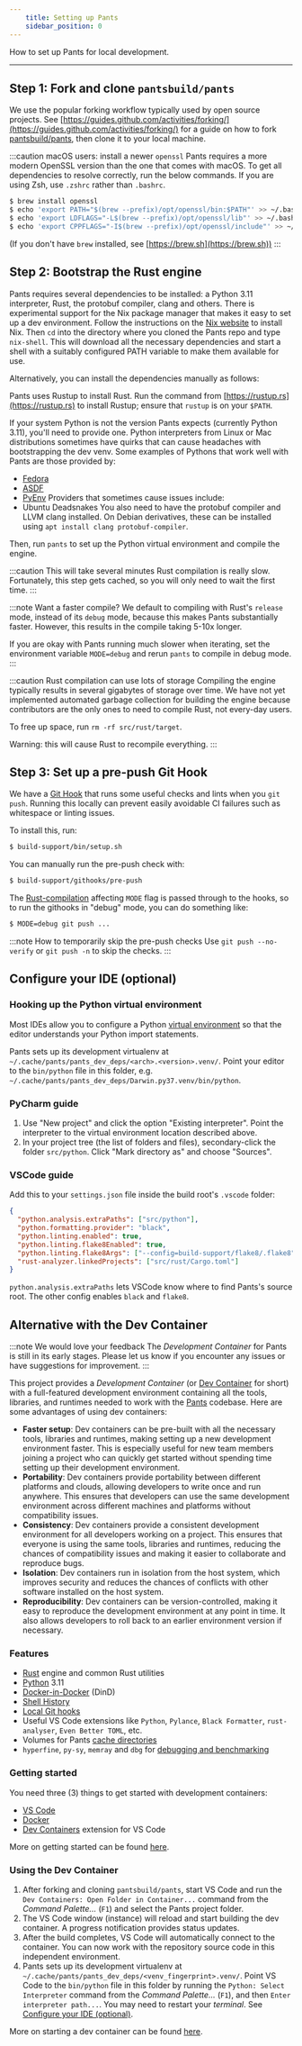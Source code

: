 ```yaml
---
    title: Setting up Pants
    sidebar_position: 0
---
```


How to set up Pants for local development.

---

## Step 1: Fork and clone `pantsbuild/pants`

We use the popular forking workflow typically used by open source projects. See [https://guides.github.com/activities/forking/](https://guides.github.com/activities/forking/) for a guide on how to fork [pantsbuild/pants](https://github.com/pantsbuild/pants), then clone it to your local machine.

:::caution macOS users: install a newer `openssl`
Pants requires a more modern OpenSSL version than the one that comes with macOS. To get all dependencies to resolve correctly, run the below commands. If you are using Zsh, use `.zshrc` rather than `.bashrc`.

```bash
$ brew install openssl
$ echo 'export PATH="$(brew --prefix)/opt/openssl/bin:$PATH"' >> ~/.bashrc
$ echo 'export LDFLAGS="-L$(brew --prefix)/opt/openssl/lib"' >> ~/.bashrc
$ echo 'export CPPFLAGS="-I$(brew --prefix)/opt/openssl/include"' >> ~/.bashrc
```

(If you don't have `brew` installed, see [https://brew.sh](https://brew.sh))
:::

## Step 2: Bootstrap the Rust engine

Pants requires several dependencies to be installed: a Python 3.11 interpreter, Rust, the protobuf compiler, clang and others. There is experimental support for the Nix package manager that makes it easy to set up a dev environment. Follow the instructions on the [Nix website](https://nixos.org/download.html) to install Nix. Then `cd` into the directory where you cloned the Pants repo and type `nix-shell`. This will download all the necessary dependencies and start a shell with a suitably configured PATH variable to make them available for use.

Alternatively, you can install the dependencies manually as follows:

Pants uses Rustup to install Rust. Run the command from [https://rustup.rs](https://rustup.rs) to install Rustup; ensure that `rustup` is on your `$PATH`.

If your system Python is not the version Pants expects (currently Python 3.11), you'll need to provide one. Python interpreters from Linux or Mac distributions sometimes have quirks that can cause headaches with bootstrapping the dev venv. Some examples of Pythons that work well with Pants are those provided by:

- [Fedora](https://packages.fedoraproject.org/pkgs/python3.11/python3.11/)
- [ASDF](https://github.com/asdf-community/asdf-python)
- [PyEnv](https://github.com/pyenv/pyenv)
  Providers that sometimes cause issues include:
- Ubuntu Deadsnakes
  You also need to have the protobuf compiler and LLVM clang installed. On Debian derivatives, these can be installed using `apt install clang protobuf-compiler`.

Then, run `pants` to set up the Python virtual environment and compile the engine.

:::caution This will take several minutes
Rust compilation is really slow. Fortunately, this step gets cached, so you will only need to wait the first time.
:::

:::note Want a faster compile?
We default to compiling with Rust's `release` mode, instead of its `debug` mode, because this makes Pants substantially faster. However, this results in the compile taking 5-10x longer.

If you are okay with Pants running much slower when iterating, set the environment variable `MODE=debug` and rerun `pants` to compile in debug mode.
:::

:::caution Rust compilation can use lots of storage
Compiling the engine typically results in several gigabytes of storage over time. We have not yet implemented automated garbage collection for building the engine because contributors are the only ones to need to compile Rust, not every-day users.

To free up space, run `rm -rf src/rust/target`.

Warning: this will cause Rust to recompile everything.
:::

## Step 3: Set up a pre-push Git Hook

We have a [Git Hook](https://git-scm.com/book/en/v2/Customizing-Git-Git-Hooks) that runs some useful checks and lints when you `git push`. Running this locally can prevent easily avoidable CI failures such as whitespace or linting issues.

To install this, run:

```bash
$ build-support/bin/setup.sh
```

You can manually run the pre-push check with:

```bash
$ build-support/githooks/pre-push
```

The [Rust-compilation](./developing-rust.mdx) affecting `MODE` flag is passed through to the hooks, so to run the githooks in "debug" mode, you can do something like:

```bash
$ MODE=debug git push ...
```

:::note How to temporarily skip the pre-push checks
Use `git push --no-verify` or `git push -n` to skip the checks.
:::

## Configure your IDE (optional)

### Hooking up the Python virtual environment

Most IDEs allow you to configure a Python [virtual environment](https://docs.python.org/3/tutorial/venv.html) so that the editor understands your Python import statements.

Pants sets up its development virtualenv at `~/.cache/pants/pants_dev_deps/<arch>.<version>.venv/`. Point your editor to the `bin/python` file in this folder, e.g. `~/.cache/pants/pants_dev_deps/Darwin.py37.venv/bin/python`.

### PyCharm guide

1. Use "New project" and click the option "Existing interpreter". Point the interpreter to the virtual environment location described above.
2. In your project tree (the list of folders and files), secondary-click the folder `src/python`. Click "Mark directory as" and choose "Sources".

### VSCode guide

Add this to your `settings.json` file inside the build root's `.vscode` folder:

```json title="settings.json"
{
  "python.analysis.extraPaths": ["src/python"],
  "python.formatting.provider": "black",
  "python.linting.enabled": true,
  "python.linting.flake8Enabled": true,
  "python.linting.flake8Args": ["--config=build-support/flake8/.flake8"],
  "rust-analyzer.linkedProjects": ["src/rust/Cargo.toml"]
}
```

`python.analysis.extraPaths` lets VSCode know where to find Pants's source root. The other config enables `black` and `flake8`.

## Alternative with the Dev Container

:::note We would love your feedback
The *Development Container* for Pants is still in its early stages. Please let us know if you encounter any issues or have suggestions for improvement.
:::

This project provides a *Development Container* (or [Dev Container](https://containers.dev/) for short) with a full-featured development environment containing all the tools, libraries, and runtimes needed to work with the [Pants](https://github.com/pantsbuild/pants) codebase. Here are some advantages of using dev containers:

- **Faster setup**: Dev containers can be pre-built with all the necessary tools, libraries and runtimes, making setting up a new development environment faster. This is especially useful for new team members joining a project who can quickly get started without spending time setting up their development environment.
- **Portability**: Dev containers provide portability between different platforms and clouds, allowing developers to write once and run anywhere. This ensures that developers can use the same development environment across different machines and platforms without compatibility issues.
- **Consistency**: Dev containers provide a consistent development environment for all developers working on a project. This ensures that everyone is using the same tools, libraries and runtimes, reducing the chances of compatibility issues and making it easier to collaborate and reproduce bugs.
- **Isolation**: Dev containers run in isolation from the host system, which improves security and reduces the chances of conflicts with other software installed on the host system.
- **Reproducibility**: Dev containers can be version-controlled, making it easy to reproduce the development environment at any point in time. It also allows developers to roll back to an earlier environment version if necessary.

### Features

- [Rust](https://www.rust-lang.org/) engine and common Rust utilities
- [Python](https://www.python.org/) 3.11
- [Docker-in-Docker](https://github.com/devcontainers/features/tree/main/src/docker-in-docker) (DinD)
- [Shell History](https://github.com/stuartleeks/dev-container-features/tree/main/src/shell-history)
- [Local Git hooks](https://www.pantsbuild.org/stable/docs/contributions/development/setting-up-pants#step-3-set-up-a-pre-push-git-hook)
- Useful VS Code extensions like `Python`, `Pylance`, `Black Formatter`, `rust-analyser`, `Even Better TOML`, etc.
- Volumes for Pants [cache directories](https://www.pantsbuild.org/stable/docs/using-pants/using-pants-in-ci#directories-to-cache)
- `hyperfine`, `py-sy`, `memray` and `dbg` for [debugging and benchmarking](https://www.pantsbuild.org/stable/docs/contributions/development/debugging-and-benchmarking)

### Getting started

You need three (3) things to get started with development containers:

- [VS Code](https://code.visualstudio.com/)
- [Docker](https://www.docker.com/)
- [Dev Containers](https://marketplace.visualstudio.com/items?itemName=ms-vscode-remote.remote-containers) extension for VS Code

More on getting started can be found [here](https://code.visualstudio.com/docs/devcontainers/containers#_getting-started).

### Using the Dev Container

1. After forking and cloning `pantsbuild/pants`, start VS Code and run the `Dev Containers: Open Folder in Container...` command from the *Command Palette...* (`F1`) and select the Pants project folder.
2. The VS Code window (instance) will reload and start building the dev container. A progress notification provides status updates.
3. After the build completes, VS Code will automatically connect to the container. You can now work with the repository source code in this independent environment.
4. Pants sets up its development virtualenv at `~/.cache/pants/pants_dev_deps/<venv_fingerprint>.venv/`. Point VS Code to the `bin/python` file in this folder by running the `Python: Select Interpreter` command from the *Command Palette...* (`F1`), and then `Enter interpreter path...`. You may need to restart your *terminal*. See [Configure your IDE (optional)](https://www.pantsbuild.org/docs/contributor-setup#configure-your-ide-optional).

More on starting a dev container can be found [here](https://code.visualstudio.com/docs/devcontainers/containers#_picking-your-quick-start).
